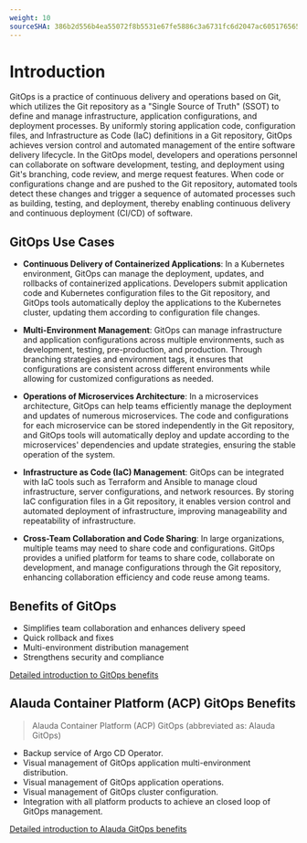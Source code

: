 ```yaml
---
weight: 10
sourceSHA: 386b2d556b4ea55072f8b5531e67fe5886c3a6731fc6d2047ac605176565ff83
---
```


# Introduction

GitOps is a practice of continuous delivery and operations based on Git, which utilizes the Git repository as a "Single Source of Truth" (SSOT) to define and manage infrastructure, application configurations, and deployment processes. By uniformly storing application code, configuration files, and Infrastructure as Code (IaC) definitions in a Git repository, GitOps achieves version control and automated management of the entire software delivery lifecycle. In the GitOps model, developers and operations personnel can collaborate on software development, testing, and deployment using Git's branching, code review, and merge request features. When code or configurations change and are pushed to the Git repository, automated tools detect these changes and trigger a sequence of automated processes such as building, testing, and deployment, thereby enabling continuous delivery and continuous deployment (CI/CD) of software.

## GitOps Use Cases

- **Continuous Delivery of Containerized Applications**: In a Kubernetes environment, GitOps can manage the deployment, updates, and rollbacks of containerized applications. Developers submit application code and Kubernetes configuration files to the Git repository, and GitOps tools automatically deploy the applications to the Kubernetes cluster, updating them according to configuration file changes.

- **Multi-Environment Management**: GitOps can manage infrastructure and application configurations across multiple environments, such as development, testing, pre-production, and production. Through branching strategies and environment tags, it ensures that configurations are consistent across different environments while allowing for customized configurations as needed.

- **Operations of Microservices Architecture**: In a microservices architecture, GitOps can help teams efficiently manage the deployment and updates of numerous microservices. The code and configurations for each microservice can be stored independently in the Git repository, and GitOps tools will automatically deploy and update according to the microservices' dependencies and update strategies, ensuring the stable operation of the system.

- **Infrastructure as Code (IaC) Management**: GitOps can be integrated with IaC tools such as Terraform and Ansible to manage cloud infrastructure, server configurations, and network resources. By storing IaC configuration files in a Git repository, it enables version control and automated deployment of infrastructure, improving manageability and repeatability of infrastructure.

- **Cross-Team Collaboration and Code Sharing**: In large organizations, multiple teams may need to share code and configurations. GitOps provides a unified platform for teams to share code, collaborate on development, and manage configurations through the Git repository, enhancing collaboration efficiency and code reuse among teams.

## Benefits of GitOps

- Simplifies team collaboration and enhances delivery speed
- Quick rollback and fixes
- Multi-environment distribution management
- Strengthens security and compliance

[Detailed introduction to GitOps benefits](../gitops/concept/gitops_concept_infro.mdx#gitops-advantage)

## Alauda Container Platform (ACP) GitOps Benefits

> Alauda Container Platform (ACP) GitOps (abbreviated as: Alauda GitOps)

- Backup service of Argo CD Operator.
- Visual management of GitOps application multi-environment distribution.
- Visual management of GitOps application operations.
- Visual management of GitOps cluster configuration.
- Integration with all platform products to achieve an closed loop of GitOps management.

[Detailed introduction to Alauda GitOps benefits](../gitops/concept/alauda_gitops_concept_info/alauda_gitops_concept_argocd.mdx#alauda-gitops-advantage)
